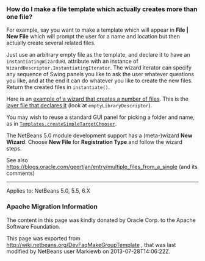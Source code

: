 <!--

    Licensed to the Apache Software Foundation (ASF) under one
    or more contributor license agreements.  See the NOTICE file
    distributed with this work for additional information
    regarding copyright ownership.  The ASF licenses this file
    to you under the Apache License, Version 2.0 (the
    "License"); you may not use this file except in compliance
    with the License.  You may obtain a copy of the License at

      http://www.apache.org/licenses/LICENSE-2.0

    Unless required by applicable law or agreed to in writing,
    software distributed under the License is distributed on an
    "AS IS" BASIS, WITHOUT WARRANTIES OR CONDITIONS OF ANY
    KIND, either express or implied.  See the License for the
    specific language governing permissions and limitations
    under the License.

-->

===How do I make a file template which actually creates more than one file?===

For example, say you want to make a template which will appear in '''File | New File''' which will prompt the user for a name and location but then actually create several related files.

Just use an arbitrary empty file as the template, and declare it to have an <tt>instantiatingWizardURL</tt> attribute with an instance of <tt>WizardDescriptor.InstantiatingIterator</tt>. The wizard iterator can specify any sequence of Swing panels you like to ask the user whatever questions you like, and at the end it can do whatever you like to create the new files. Return the created files in <tt>instantiate()</tt>. 

Here is an [http://hg.netbeans.org/main/file/tip/apisupport.project/src/org/netbeans/modules/apisupport/project/ui/wizard/librarydescriptor/ example of a wizard that creates a number of files].  This is the [http://hg.netbeans.org/main/file/tip/apisupport.project/src/org/netbeans/modules/apisupport/project/ui/resources/layer.xml layer file that declares it] (look at <tt>emptyLibraryDescriptor</tt>).

You may wish to reuse a standard GUI panel for picking a folder and name, as in 
<tt>[http://bits.netbeans.org/dev/javadoc/org-netbeans-modules-projectuiapi/org/netbeans/spi/project/ui/templates/support/Templates.html#createSimpleTargetChooser(org.netbeans.api.project.Project,%20org.netbeans.api.project.SourceGroup Templates.createSimpleTargetChooser]</tt>.

The NetBeans 5.0 module development support has a (meta-)wizard '''New Wizard'''. Choose '''New File''' for '''Registration Type''' and follow the wizard steps.

See also https://blogs.oracle.com/geertjan/entry/multiple_files_from_a_single (and its comments)
--------

Applies to: NetBeans 5.0, 5.5, 6.X

===Apache Migration Information===

The content in this page was kindly donated by Oracle Corp. to the
Apache Software Foundation.

This page was exported from http://wiki.netbeans.org/DevFaqMakeGroupTemplate , 
that was last modified by NetBeans user Markiewb 
on 2013-07-28T14:06:22Z.

